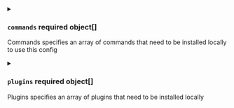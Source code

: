 

<PartialDevspace />



<details className="config-field" data-expandable="true">
<summary>

### `commands` <span class="config-field-required" data-required="false">required</span> <span class="config-field-type">object[]</span> <span class="config-field-default"></span>

Commands specifies an array of commands that need to be installed locally to use this config

</summary>

<PartialCommands />


</details>



<details className="config-field" data-expandable="true">
<summary>

### `plugins` <span class="config-field-required" data-required="false">required</span> <span class="config-field-type">object[]</span> <span class="config-field-default"></span>

Plugins specifies an array of plugins that need to be installed locally

</summary>

<PartialPlugins />


</details>
